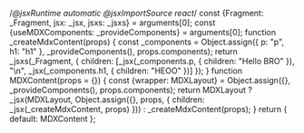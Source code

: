 /*@jsxRuntime automatic @jsxImportSource react*/
const {Fragment: _Fragment, jsx: _jsx, jsxs: _jsxs} = arguments[0];
const {useMDXComponents: _provideComponents} = arguments[0];
function _createMdxContent(props) {
  const _components = Object.assign({
    p: "p",
    h1: "h1"
  }, _provideComponents(), props.components);
  return _jsxs(_Fragment, {
    children: [_jsx(_components.p, {
      children: "Hello BRO"
    }), "\n", _jsx(_components.h1, {
      children: "HEOO"
    })]
  });
}
function MDXContent(props = {}) {
  const {wrapper: MDXLayout} = Object.assign({}, _provideComponents(), props.components);
  return MDXLayout ? _jsx(MDXLayout, Object.assign({}, props, {
    children: _jsx(_createMdxContent, props)
  })) : _createMdxContent(props);
}
return {
  default: MDXContent
};

